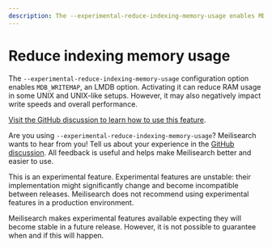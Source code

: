 ```yaml
---
description: The --experimental-reduce-indexing-memory-usage enables MDB_WRITEMAP, which might improve performance in some UNIX and UNIX-like setups.
---
```


# Reduce indexing memory usage

The `--experimental-reduce-indexing-memory-usage` configuration option enables `MDB_WRITEMAP`, an LMDB option. Activating it can reduce RAM usage in some UNIX and UNIX-like setups. However, it may also negatively impact write speeds and overall performance.

[Visit the GitHub discussion to learn how to use this feature](https://github.com/meilisearch/product/discussions/652).

Are you using `--experimental-reduce-indexing-memory-usage`? Meilisearch wants to hear from you! Tell us about your experience in the [GitHub discussion](https://github.com/meilisearch/product/discussions/652). All feedback is useful and helps make Meilisearch better and easier to use.

<Capsule intent="warning">
This is an experimental feature. Experimental features are unstable: their implementation might significantly change and become incompatible between releases. Meilisearch does not recommend using experimental features in a production environment.

Meilisearch makes experimental features available expecting they will become stable in a future release. However, it is not possible to guarantee when and if this will happen.
</Capsule>
